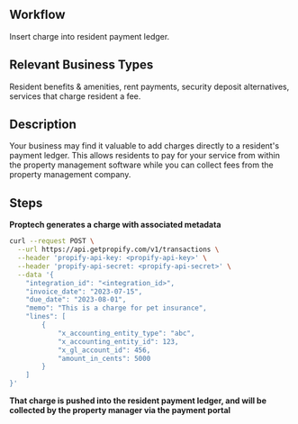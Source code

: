 ## Workflow

Insert charge into resident payment ledger.

## Relevant Business Types

Resident benefits & amenities, rent payments, security deposit alternatives, services that charge resident a fee.

## Description

Your business may find it valuable to add charges directly to a resident's payment ledger. This allows residents to pay for your service from within the property management software while you can collect fees from the property management company. 

## Steps

**Proptech generates a charge with associated metadata**
<CodeBlock title="Example transaction for $50.00">
```bash 
curl --request POST \
  --url https://api.getpropify.com/v1/transactions \
  --header 'propify-api-key: <propify-api-key>' \
  --header 'propify-api-secret: <propify-api-secret>' \
  --data '{
    "integration_id": "<integration_id>",
    "invoice_date": "2023-07-15",
    "due_date": "2023-08-01",
    "memo": "This is a charge for pet insurance",
    "lines": [
        {
            "x_accounting_entity_type": "abc",
            "x_accounting_entity_id": 123,
            "x_gl_account_id": 456,
            "amount_in_cents": 5000
        }
    ]
}'
```
</CodeBlock>

**That charge is pushed into the resident payment ledger, and will be collected by the property manager via the payment portal**
